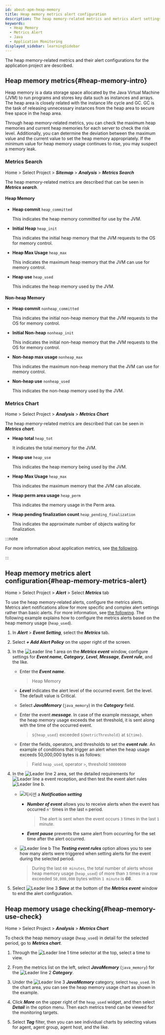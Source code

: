 ```yaml
---
id: about-apm-heap-memory
title: Heap memory metrics alert configuration
description: The heap memory-related metrics and metrics alert settings for WhaTap application monitoring products are described.
keywords:
  - Heap Memory
  - Metrics Alert
  - Java
  - Application Monitoring
displayed_sidebar: learningSidebar
---
```


The heap memory-related metrics and their alert configurations for the application project are described.

## Heap memory metrics{#heap-memory-intro}

Heap memory is a data storage space allocated by the Java Virtual Machine (JVM) to run programs and stores key data such as instances and arrays. The heap area is closely related with the instance life cycle and GC. GC is the task of releasing unnecessary instances from the heap area to secure free space in the heap area. 

<ImgLang img='best-p/about-heap-memory.png' desc='Heap Memory Widget' />

Through heap memory-related metrics, you can check the maximum heap memories and current heap memories for each server to check the risk level. Additionally, you can determine the deviation between the maximum value and the current value to set the heap memory appropriately. If the minimum value for heap memory usage continues to rise, you may suspect a memory leak.

### Metrics Search

Home > Select Project > **_Sitemap_** > **_Analysis_** > **_Metrics Search_**

The heap memory-related metrics are described that can be seen in **_Metrics search_**. 

#### Heap Memory

- **Heap commit** `heap_committed`

  This indicates the heap memory committed for use by the JVM.

- **Initial Heap** `heap_init`

  This indicates the initial heap memory that the JVM requests to the OS for memory control.

- **Heap Max Usage** `heap_max`

  This indicates the maximum heap memory that the JVM can use for memory control. 

- **Heap use** `heap_used`

  This indicates the heap memory used by the JVM. 

#### Non-heap Memory

- **Heap commit** `nonheap_committed`

  This indicates the initial non-heap memory that the JVM requests to the OS for memory control.

- **Initial Non-heap** `nonheap_init`

  This indicates the initial non-heap memory that the JVM requests to the OS for memory control.

- **Non-heap max usage** `nonheap_max`

  This indicates the maximum non-heap memory that the JVM can use for memory control. 

- **Non-heap use** `nonheap_used`

  This indicates the non-heap memory used by the JVM.

### Metrics Chart

Home > Select Project > **_Analysis_** > **_Metrics Chart_**

The heap memory-related metrics are described that can be seen in **_Metrics chart_**.

- **Heap total** `heap_tot`

  It indicates the total memory for the JVM. 

- **Heap use** `heap_use`

  This indicates the heap memory being used by the JVM. 

- **Heap Max Usage** `heap_max`

  This indicates the maximum memory that the JVM can allocate.

- **Heap perm area usage** `heap_perm`

  This indicates the memory usage in the Perm area.

- **Heap pending finalization count** `heap_pending_finalization`

  This indicates the approximate number of objects waiting for finalization.

:::note

For more information about application metrics, see [the following](../java/metrics-app). 

:::

## Heap memory metrics alert configuration{#heap-memory-metrics-alert}

Home > Select Project > **_Alert_** > Select **_Metrics_** tab

To use the heap memory-related alerts, configure the metrics alerts. Metrics alert notifications allow for more specific and complex alert settings rather than basic alerts. For more information, see [the following](../java/metric-warning-notice). The following example explains how to configure the metrics alerts based on the heap memory usage (`heap_used`).

<ImgLang img='best-p/about-heap-memory-metrics-event-01.png' desc='Heap memory metrics alert configuration 1' />

1. In **_Alert_** > **_Event Setting_**, select the **_Metrics_** tab.

2. Select **_+ Add Alert Policy_** on the upper right of the screen.

3. In the ![Leader line 1](/img/number-01.png) area on the **_Metrics event_** window, configure settings for **_Event name_**, **_Category_**, **_Level_**, **_Message_**, **_Event rule_**, and the like.

   - Enter the **_Event name_**. 

     > Heap Memory

   - **_Level_** indicates the alert level of the occurred event. Set the level. The default value is <span class='vslow'>Critical</span>.

   - Select **_JavaMemory_** (`java_memory`) in the **_Category_** field.

   - Enter the event **_message_**. In case of the example message, when the heap memory usage exceeds the set threshold, it is sent along with the time of the occurred event.

     > `${heap_used}` exceeded `${metricThreshold}` at `${time}`.

   - Enter the fields, operators, and thresholds to set the **_event rule_**. An example of conditions that trigger an alert when the heap usage exceeds 50,000,000 bytes is as follows:

     > Field `heap_used`, operator `>`, threshold `50000000`

4. In the ![Leader line 2](/img/number-02.png) area, set the detailed requirements for ![Leader line a](/img/char-a.svg) event reception, and then test the event alert rules ![Leader line b](/img/char-b.svg).

   <ImgLang img='best-p/about-heap-memory-metrics-event-02.png' desc='Heap memory metrics alert configuration 2' />

   - ![지시선 a](/img/char-a.svg) **_Notification setting_**

     - **_Number of event_** allows you to receive alerts when the event has occurred `n'` times in the last `n` period.

       > The alert is sent when the event occurs `3` times in the last `1` minute.

     - **_Event pause_** prevents the same alert from occurring for the set time after the alert occurred. 

   - ![Leader line b](/img/char-b.svg) The **_Testing event rules_** option allows you to see how many alerts were triggered when setting alerts for the event during the selected period. 

     > During the last `60 minutes`, the total number of alerts whose heap memory usage (`heap_used`) of more than `3` times in a row exceeded `50,000,000` bytes within `1 minute` is **_66_**.

5. Select ![Leader line 3](/img/number-03.png) **_Save_** at the bottom of the **_Metrics event_** window to end the alert configuration.

## Heap memory usage checking{#heap-memory-use-check}

Home > Select Project > **_Analysis_** > **_Metrics Chart_**

To check the heap memory usage (`heap_used`) in detail for the selected period, go to **_Metrics chart_**.

<ImgLang img='best-p/about-heap-memory-metrics-chart-01.png' desc='Metrics Chart' />

1. Through the ![Leader line 1](/img/number-01.png) time selector at the top, select a time to view.

2. From the metrics list on the left, select **_JavaMemory_** (`java_memory`) for the ![Leader line 2](/img/number-02.png) **_Category_**.

3. Under the ![Leader line 3](/img/number-03.png) **_JavaMemory_** category, select `heap_used`. In the chart area, you can see the heap memory usage chart as shown in the example.

4. Click **_More_** on the upper right of the `heap_used` widget, and then select **_Detail_** in the option menu. Then each metrics trend can be viewed for the monitoring targets.

   <ImgLang img='best-p/about-heap-memory-metrics-chart-02.png' desc='Metrics Chart Details 1' />

5. Select **_Tag_** filter, then you can see individual charts by selecting values for agent, agent group, agent host, and the like.

   <ImgLang img='best-p/about-heap-memory-metrics-chart-03.png' desc='Metrics Chart Details 2' />
